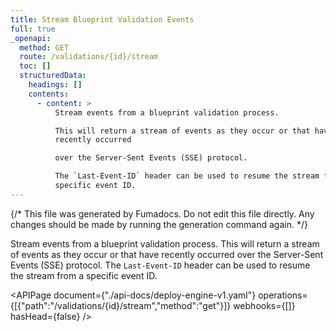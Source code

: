 ```yaml
---
title: Stream Blueprint Validation Events
full: true
_openapi:
  method: GET
  route: /validations/{id}/stream
  toc: []
  structuredData:
    headings: []
    contents:
      - content: >
          Stream events from a blueprint validation process.

          This will return a stream of events as they occur or that have
          recently occurred

          over the Server-Sent Events (SSE) protocol.

          The `Last-Event-ID` header can be used to resume the stream from a
          specific event ID.
---
```


{/* This file was generated by Fumadocs. Do not edit this file directly. Any changes should be made by running the generation command again. */}

Stream events from a blueprint validation process.
This will return a stream of events as they occur or that have recently occurred
over the Server-Sent Events (SSE) protocol.
The `Last-Event-ID` header can be used to resume the stream from a specific event ID.


<APIPage document={"./api-docs/deploy-engine-v1.yaml"} operations={[{"path":"/validations/{id}/stream","method":"get"}]} webhooks={[]} hasHead={false} />